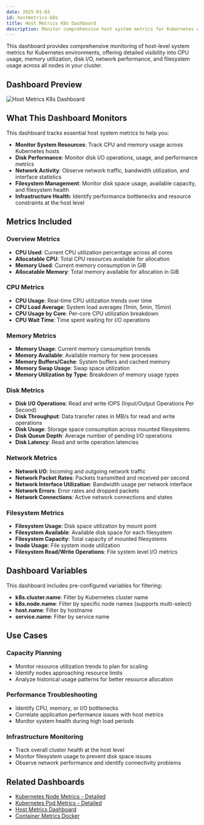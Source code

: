 ```yaml
---
date: 2025-01-03
id: hostmetrics-k8s
title: Host Metrics K8s Dashboard
description: Monitor comprehensive host system metrics for Kubernetes environments including CPU, memory, disk, network and filesystem usage across cluster nodes.
---
```


This dashboard provides comprehensive monitoring of host-level system metrics for Kubernetes environments, offering detailed visibility into CPU usage, memory utilization, disk I/O, network performance, and filesystem usage across all nodes in your cluster.

## Dashboard Preview

![Host Metrics K8s Dashboard](/img/docs/dashboards/hostmetrics-k8s.png)

<div className="flex justify-center">
  <DashboardActions 
    dashboardJsonUrl="https://raw.githubusercontent.com/SigNoz/dashboards/refs/heads/main/hostmetrics/hostmetrics-k8s.json"
    dashboardName="Host Metrics K8s"
  />
</div>

## What This Dashboard Monitors

This dashboard tracks essential host system metrics to help you:

- **Monitor System Resources**: Track CPU and memory usage across Kubernetes hosts
- **Disk Performance**: Monitor disk I/O operations, usage, and performance metrics
- **Network Activity**: Observe network traffic, bandwidth utilization, and interface statistics
- **Filesystem Management**: Monitor disk space usage, available capacity, and filesystem health
- **Infrastructure Health**: Identify performance bottlenecks and resource constraints at the host level

## Metrics Included

### Overview Metrics
- **CPU Used**: Current CPU utilization percentage across all cores
- **Allocatable CPU**: Total CPU resources available for allocation
- **Memory Used**: Current memory consumption in GiB
- **Allocatable Memory**: Total memory available for allocation in GiB

### CPU Metrics
- **CPU Usage**: Real-time CPU utilization trends over time
- **CPU Load Average**: System load averages (1min, 5min, 15min)
- **CPU Usage by Core**: Per-core CPU utilization breakdown
- **CPU Wait Time**: Time spent waiting for I/O operations

### Memory Metrics
- **Memory Usage**: Current memory consumption trends
- **Memory Available**: Available memory for new processes
- **Memory Buffers/Cache**: System buffers and cached memory
- **Memory Swap Usage**: Swap space utilization
- **Memory Utilization by Type**: Breakdown of memory usage types

### Disk Metrics
- **Disk I/O Operations**: Read and write IOPS (Input/Output Operations Per Second)
- **Disk Throughput**: Data transfer rates in MB/s for read and write operations
- **Disk Usage**: Storage space consumption across mounted filesystems
- **Disk Queue Depth**: Average number of pending I/O operations
- **Disk Latency**: Read and write operation latencies

### Network Metrics
- **Network I/O**: Incoming and outgoing network traffic
- **Network Packet Rates**: Packets transmitted and received per second
- **Network Interface Utilization**: Bandwidth usage per network interface
- **Network Errors**: Error rates and dropped packets
- **Network Connections**: Active network connections and states

### Filesystem Metrics
- **Filesystem Usage**: Disk space utilization by mount point
- **Filesystem Available**: Available disk space for each filesystem
- **Filesystem Capacity**: Total capacity of mounted filesystems
- **Inode Usage**: File system inode utilization
- **Filesystem Read/Write Operations**: File system level I/O metrics

## Dashboard Variables

This dashboard includes pre-configured variables for filtering:

- **k8s.cluster.name**: Filter by Kubernetes cluster name
- **k8s.node.name**: Filter by specific node names (supports multi-select)
- **host.name**: Filter by hostname
- **service.name**: Filter by service name

## Use Cases

### Capacity Planning
- Monitor resource utilization trends to plan for scaling
- Identify nodes approaching resource limits
- Analyze historical usage patterns for better resource allocation

### Performance Troubleshooting
- Identify CPU, memory, or I/O bottlenecks
- Correlate application performance issues with host metrics
- Monitor system health during high load periods

### Infrastructure Monitoring
- Track overall cluster health at the host level
- Monitor filesystem usage to prevent disk space issues
- Observe network performance and identify connectivity problems

## Related Dashboards

- [Kubernetes Node Metrics - Detailed](/docs/dashboards/dashboard-templates/kubernetes-node-metrics-detailed)
- [Kubernetes Pod Metrics - Detailed](/docs/dashboards/dashboard-templates/kubernetes-pod-metrics-detailed)
- [Host Metrics Dashboard](/docs/dashboards/dashboard-templates/hostmetrics)
- [Container Metrics Docker](/docs/dashboards/dashboard-templates/container-metrics-docker)